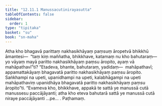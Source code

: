 ```yaml
---
title: "12.11.1 Manussacutinirayasutta"
tableOfContents: false
sidebar:
  order: 1
type: "tipitaka"
basket: "su"
book: "sn-maha"
---
```



<DynamicBreadcrumb />

<Division number="1172" book="sn-maha">

<Paragraph number="2521" book="sn-maha">
Atha kho bhagavā parittaṃ nakhasikhāyaṃ paṃsuṃ āropetvā bhikkhū āmantesi—  “taṃ kiṃ maññatha, bhikkhave, katamaṃ nu kho bahutaraṃ—  yo vāyaṃ mayā paritto nakhasikhāyaṃ paṃsu āropito, ayaṃ vā mahāpathavī”ti? “Etadeva, bhante, bahutaraṃ, yadidaṃ—  mahāpathavī; appamattakāyaṃ bhagavatā paritto nakhasikhāyaṃ paṃsu āropito. Saṅkhampi na upeti, upanidhampi na upeti, kalabhāgampi na upeti mahāpathaviṃ upanidhāya bhagavatā paritto nakhasikhāyaṃ paṃsu āropito”ti. “Evameva kho, bhikkhave, appakā te sattā ye manussā cutā manussesu paccājāyanti; atha kho eteva bahutarā sattā ye manussā cutā niraye paccājāyanti …pe… .

</Paragraph>
</Division>

<Paragraph number="2522" type="center" book="sn-maha">
Paṭhamaṃ.
</Paragraph>